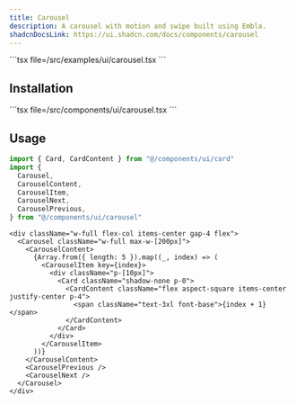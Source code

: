 ```yaml
---
title: Carousel
description: A carousel with motion and swipe built using Embla.
shadcnDocsLink: https://ui.shadcn.com/docs/components/carousel
---
```


<ComponentPreview component="carousel">
  ```tsx file=<rootDir>/src/examples/ui/carousel.tsx
  ```
</ComponentPreview>

## Installation

<Installation component="carousel">
  ```tsx file=<rootDir>/src/components/ui/carousel.tsx
  ```
</Installation>

## Usage

```ts
import { Card, CardContent } from "@/components/ui/card"
import {
  Carousel,
  CarouselContent,
  CarouselItem,
  CarouselNext,
  CarouselPrevious,
} from "@/components/ui/carousel"
```

```tsx
<div className="w-full flex-col items-center gap-4 flex">
  <Carousel className="w-full max-w-[200px]">
    <CarouselContent>
      {Array.from({ length: 5 }).map((_, index) => (
        <CarouselItem key={index}>
          <div className="p-[10px]">
            <Card className="shadow-none p-0">
              <CardContent className="flex aspect-square items-center justify-center p-4">
                <span className="text-3xl font-base">{index + 1}</span>
              </CardContent>
            </Card>
          </div>
        </CarouselItem>
      ))}
    </CarouselContent>
    <CarouselPrevious />
    <CarouselNext />
  </Carousel>
</div>
```